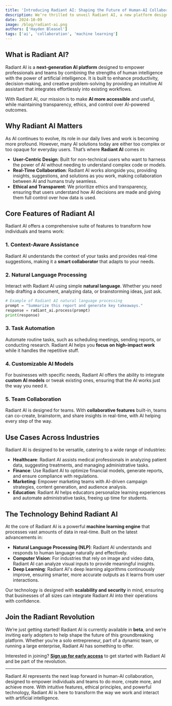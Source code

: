 ```yaml
---
title: 'Introducing Radiant AI: Shaping the Future of Human-AI Collaboration'
description: We’re thrilled to unveil Radiant AI, a new platform designed to revolutionize how people interact with artificial intelligence. Radiant AI brings together cutting-edge technology and intuitive design to enable seamless, human-AI collaboration across a wide range of industries.
date: 2024-10-09
image: /blog/radiant-ai.png
authors: ['Hayden Bleasel']
tags: ['ai', 'collaboration', 'machine learning']
---
```


## What is Radiant AI?

Radiant AI is a **next-generation AI platform** designed to empower professionals and teams by combining the strengths of human intelligence with the power of artificial intelligence. It is built to enhance productivity, decision-making, and creative problem-solving by providing an intuitive AI assistant that integrates effortlessly into existing workflows.

With Radiant AI, our mission is to make **AI more accessible** and useful, while maintaining transparency, ethics, and control over AI-powered outcomes.

## Why Radiant AI Matters

As AI continues to evolve, its role in our daily lives and work is becoming more profound. However, many AI solutions today are either too complex or too opaque for everyday users. That’s where **Radiant AI** comes in:

- **User-Centric Design**: Built for non-technical users who want to harness the power of AI without needing to understand complex code or models.
- **Real-Time Collaboration**: Radiant AI works alongside you, providing insights, suggestions, and solutions as you work, making collaboration between AI and humans truly seamless.
- **Ethical and Transparent**: We prioritize ethics and transparency, ensuring that users understand how AI decisions are made and giving them full control over how data is used.

## Core Features of Radiant AI

Radiant AI offers a comprehensive suite of features to transform how individuals and teams work:

### 1. Context-Aware Assistance
Radiant AI understands the context of your tasks and provides real-time suggestions, making it a **smart collaborator** that adapts to your needs.

### 2. Natural Language Processing
Interact with Radiant AI using simple **natural language**. Whether you need help drafting a document, analyzing data, or brainstorming ideas, just ask.

```python
# Example of Radiant AI natural language processing
prompt = "Summarize this report and generate key takeaways."
response = radiant_ai.process(prompt)
print(response)
```

### 3. Task Automation
Automate routine tasks, such as scheduling meetings, sending reports, or conducting research. Radiant AI helps you **focus on high-impact work** while it handles the repetitive stuff.

### 4. Customizable AI Models
For businesses with specific needs, Radiant AI offers the ability to integrate **custom AI models** or tweak existing ones, ensuring that the AI works just the way you need it.

### 5. Team Collaboration
Radiant AI is designed for teams. With **collaborative features** built-in, teams can co-create, brainstorm, and share insights in real-time, with AI helping every step of the way.

## Use Cases Across Industries

Radiant AI is designed to be versatile, catering to a wide range of industries:

- **Healthcare**: Radiant AI assists medical professionals in analyzing patient data, suggesting treatments, and managing administrative tasks.
- **Finance**: Use Radiant AI to optimize financial models, generate reports, and ensure compliance with regulations.
- **Marketing**: Empower marketing teams with AI-driven campaign strategies, content generation, and audience analysis.
- **Education**: Radiant AI helps educators personalize learning experiences and automate administrative tasks, freeing up time for students.

## The Technology Behind Radiant AI

At the core of Radiant AI is a powerful **machine learning engine** that processes vast amounts of data in real-time. Built on the latest advancements in:

- **Natural Language Processing (NLP)**: Radiant AI understands and responds to human language naturally and effectively.
- **Computer Vision**: For industries that rely on image and video data, Radiant AI can analyze visual inputs to provide meaningful insights.
- **Deep Learning**: Radiant AI's deep learning algorithms continuously improve, ensuring smarter, more accurate outputs as it learns from user interactions.

Our technology is designed with **scalability and security** in mind, ensuring that businesses of all sizes can integrate Radiant AI into their operations with confidence.

## Join the Radiant Revolution

We’re just getting started! Radiant AI is currently available in **beta**, and we’re inviting early adopters to help shape the future of this groundbreaking platform. Whether you’re a solo entrepreneur, part of a dynamic team, or running a large enterprise, Radiant AI has something to offer.

Interested in joining? **[Sign up for early access](#)** to get started with Radiant AI and be part of the revolution.

---

Radiant AI represents the next leap forward in human-AI collaboration, designed to empower individuals and teams to do more, create more, and achieve more. With intuitive features, ethical principles, and powerful technology, Radiant AI is here to transform the way we work and interact with artificial intelligence.